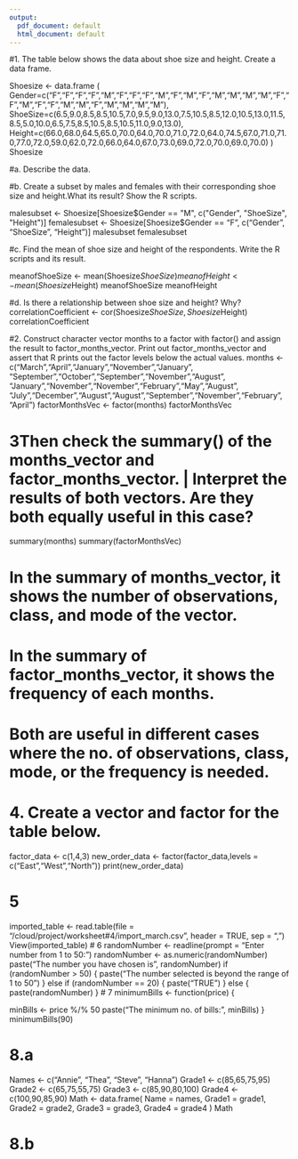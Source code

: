 ```yaml
---
output:
  pdf_document: default
  html_document: default
---
```




#1. The table below shows the data about shoe size and height. Create a data frame.

Shoesize <- data.frame (
Gender=c("F","F","F","F","M","F","F","F","M","F","M","F","M","M","M","M","F","F","M","F","F","M","M","F","M","M","M","M"),
ShoeSize=c(6.5,9.0,8.5,8.5,10.5,7.0,9.5,9.0,13.0,7.5,10.5,8.5,12.0,10.5,13.0,11.5,8.5,5.0,10.0,6.5,7.5,8.5,10.5,8.5,10.5,11.0,9.0,13.0),
Height=c(66.0,68.0,64.5,65.0,70.0,64.0,70.0,71.0,72.0,64.0,74.5,67.0,71.0,71.0,77.0,72.0,59.0,62.0,72.0,66.0,64.0,67.0,73.0,69.0,72.0,70.0,69.0,70.0)
)
Shoesize

#a. Describe the data.



#b. Create a subset by males and females with their corresponding shoe size and height.What its result? Show the R scripts.

malesubset <- Shoesize[Shoesize$Gender == "M", c("Gender", "ShoeSize", "Height")]
femalesubset <- Shoesize[Shoesize$Gender == "F", c("Gender", "ShoeSize", "Height")]
malesubset
femalesubset

#c. Find the mean of shoe size and height of the respondents. Write the R scripts and its result.

meanofShoeSize <- mean(Shoesize$ShoeSize)
meanofHeight <- mean(Shoesize$Height)
meanofShoeSize
meanofHeight

#d. Is there a relationship between shoe size and height? Why?
correlationCoefficient <- cor(Shoesize$ShoeSize, Shoesize$Height)
correlationCoefficient

#2. Construct character vector months to a factor with factor() and assign the result to factor_months_vector. Print out factor_months_vector and assert that R prints out the factor levels below the actual values.
months <- c("March","April","January","November","January",
            "September","October","September","November","August",
            "January","November","November","February","May","August",
            "July","December","August","August","September","November","February",
            "April")
factorMonthsVec <- factor(months)
factorMonthsVec

# 3Then check the summary() of the months_vector and factor_months_vector. | Interpret the results of both vectors. Are they both equally useful in this case?
summary(months)
summary(factorMonthsVec)

# In the summary of months_vector, it shows the number of observations, class, and mode of the vector. 

# In the summary of factor_months_vector, it shows the frequency of each months.

# Both are useful in different cases where the no. of observations, class, mode, or the frequency is needed.

# 4. Create a vector and factor for the table below.

factor_data <- c(1,4,3)
new_order_data <- factor(factor_data,levels = c("East","West","North"))
print(new_order_data)

# 5
imported_table <- read.table(file = "/cloud/project/worksheet#4/import_march.csv", header = TRUE, sep = ",")
View(imported_table)
# 6
randomNumber <- readline(prompt = "Enter number from 1 to 50: ")
randomNumber <- as.numeric(randomNumber)
paste("The number you have chosen is", randomNumber)
if (randomNumber > 50) {
  paste("The number selected is beyond the range of 1 to 50")
} else if (randomNumber == 20) {
  paste("TRUE")
} else {
  paste(randomNumber)
}
# 7
minimumBills <- function(price) {
  
  minBills <- price %/% 50
  paste("The minimum no. of bills:", minBills)
}
minimumBills(90)

# 8.a
Names <- c("Annie", "Thea", "Steve", "Hanna")
Grade1 <- c(85,65,75,95)
Grade2 <- c(65,75,55,75)
Grade3 <- c(85,90,80,100)
Grade4 <- c(100,90,85,90)
Math <- data.frame(
  Name = names,
  Grade1 = grade1,
  Grade2 = grade2,
  Grade3 = grade3,
  Grade4 = grade4
)
Math

# 8.b

